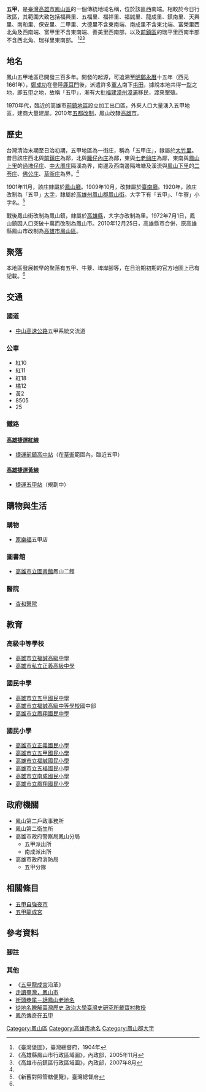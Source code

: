 {{noteTA　
|1 = zh-cn:庄; zh-hk:庄; zh-tw:庄;
}}
'''五甲'''，是[[臺灣|臺灣]][[高雄市|高雄市]][[鳳山區|鳳山區]]的一個傳統地域名稱，位於該區西南端。相較於今日行政區，其範圍大致包括福興里、五福里、福祥里、福誠里、龍成里、鎮南里、天興里、南和里、保安里、二甲里、大德里不含東南端、南成里不含東北端、富榮里西北角及西南端、富甲里不含東南端、善美里西南部，以及[[前鎮區|前鎮區]]的瑞平里西南半部不含西北角、瑞祥里東南部。 <ref name="臺灣堡圖">《臺灣堡圖》，臺灣總督府，1904年</ref><ref name="鳳山市地圖">《高雄縣鳳山市行政區域圖》，內政部，2005年11月</ref><ref name="前鎮區地圖">《高雄市前鎮區行政區域圖》，內政部，2007年8月</ref>

==地名==
鳳山五甲地區已開發三百多年。開發的起源，可追溯至[[明鄭|明鄭]][[永曆_(南明)|永曆]]十五年（西元1661年），[[鄭成功|鄭成功]]在登陸[[鹿耳門|鹿耳門]]後，派遣許多[[軍人|軍人]]南下[[屯田|屯田]]，據說本地共得一[[犁_(單位)|犁]]之地，即五[[甲_(單位)|甲]]之地，故稱「五甲」，漸有大批[[福建|福建]][[漳州|漳州]][[漳浦|漳浦]]移民，渡來墾殖。

1970年代，臨近的高雄市[[前鎮區|前鎮地區]]設立加工出口區，外來人口大量湧入五甲地區，建商大量建屋。2010年[[五都改制|五都改制]]，鳳山改隸[[高雄市|高雄市]]。

==歷史==
台灣清治末期至日治初期，五甲地區為一街庄，稱為「五甲庄」，隸屬於[[大竹里_(堡里)|大竹里]]。昔日該庄西北與[[前鎮庄|前鎮庄]]為鄰，北與[[籬仔內庄|籬仔內庄]]為鄰，東與[[七老爺庄|七老爺庄]]為鄰，東南與[[鳳山上里|鳳山上里]]的[[過埤仔庄|過埤仔庄]]、[[中大厝庄|中大厝庄]]隔溪為界，南邊及西南邊隔埤塘及溪流與[[鳳山下里|鳳山下里]]的[[二苓庄|二苓庄]]、[[佛公庄|佛公庄]]、[[草衙庄|草衙庄]]為界。<ref name="臺灣堡圖"/>

1901年11月，該庄隸屬於[[鳳山廳|鳳山廳]]。1909年10月，改隸屬於[[臺南廳|臺南廳]]。1920年，該庄改制為「五甲」[[大字|大字]]，隸屬於[[高雄州|高雄州]][[鳳山郡|鳳山郡]][[鳳山街|鳳山街]]。大字下有「五甲」、「牛寮」小字名。<ref>《新舊對照管轄便覽》，臺灣總督府</ref>

戰後鳳山街改制為鳳山鎮，隸屬於[[高雄縣|高雄縣]]，大字亦改制為里。1972年7月1日，鳳山鎮因人口突破十萬而改制為鳳山市。2010年12月25日，高雄縣市合併，原高雄縣鳳山市改制為[[高雄市|高雄市]][[鳳山區|鳳山區]]。

==聚落==
本地區發展較早的聚落有五甲、牛藔、埤岸腳等，在日治期初期的官方地圖上已有記載。<ref name="臺灣堡圖"/>

==交通==
===國道===
*[[中山高速公路|中山高速公路]]五甲系統交流道

===公車===
*紅10
*紅11
*紅18
*橘12
*黃2
*8505
*25

===鐵路===
====[[高雄捷運紅線|高雄捷運紅線]]====
*[[捷運前鎮高中站|捷運前鎮高中站]]（在[[草衙|草衙]]範圍內，臨近五甲）
====[[高雄捷運黃線|高雄捷運黃線]]====
*[[捷運五甲站|捷運五甲站]]（規劃中）

==購物與生活==
===購物===
*[[家樂福|家樂福]]五甲店

===圖書館===
*[[高雄市立圖書館|高雄市立圖書館]]鳳山二館

===醫院===
*[http://shinghou.com.tw// 杏和醫院]{{Wayback|url=http://shinghou.com.tw// |date=20200223220532 }}

==教育==
===高級中等學校===
*[[高雄市立福誠高級中學|高雄市立福誠高級中學]]
*[[高雄市私立正義高級中學|高雄市私立正義高級中學]]

===國民中學===
*[[高雄市立五甲國民中學|高雄市立五甲國民中學]]
*[[高雄市立福誠高級中等學校|高雄市立福誠高級中等學校]]國中部
*[[高雄市立鳳翔國民中學|高雄市立鳳翔國民中學]]

===國民小學===
*[[高雄市立正義國民小學|高雄市立正義國民小學]]
*[[高雄市立五甲國民小學|高雄市立五甲國民小學]]
*[[高雄市立福誠國民小學|高雄市立福誠國民小學]]
*[[高雄市立五福國民小學|高雄市立五福國民小學]]
*[[高雄市立南成國民小學|高雄市立南成國民小學]]
*[[高雄市立鳳翔國民小學|高雄市立鳳翔國民小學]]

== 政府機關 ==
*鳳山第二戶政事務所
*鳳山第二衛生所
*高雄市政府警察局鳳山分局
**五甲派出所
**南成派出所
*高雄市政府消防局
**五甲分隊

==相關條目==
* [[五甲自強夜市|五甲自強夜市]]
* [[五甲龍成宮|五甲龍成宮]]

== 參考資料 ==
===腳註===
{{reflist}}

===其他===
* 《[[五甲龍成宮|五甲龍成宮]]沿革》
* [http://fengshan.itgo.com/8-6.htm 走讀臺灣，鳳山市]{{Wayback|url=http://fengshan.itgo.com/8-6.htm |date=20200501164220 }}
* [https://market.cloud.edu.tw/content/local/kaushoun/chinnan/5/oldplace/oldplace.htm 街頭巷尾－話鳳山老地名]{{Wayback|url=https://market.cloud.edu.tw/content/local/kaushoun/chinnan/5/oldplace/oldplace.htm |date=20170915114158 }}
* [http://www.tces.chc.edu.tw/alan/taiwan/h/h3/h33/h335.html 從地名瞭解臺灣歷史 政治大學臺灣史研究所戴寶村教授]{{Wayback|url=http://www.tces.chc.edu.tw/alan/taiwan/h/h3/h33/h335.html |date=20160827120249 }}
* [https://fongshan2-house.kcg.gov.tw/cp.aspx?n=687E5C439442C0F1&sms=3E9716D7152933F8&s=D00085405CF79D1C 鳳邑傳奇在五甲]{{Dead link|date=2020年5月 |bot=InternetArchiveBot |fix-attempted=yes }}

{{高雄市鳳山區行政區劃}}
{{鳳山郡}}
{{DEFAULTSORT:五甲 (高雄市)}}

[[Category:鳳山區|Category:鳳山區]]
[[Category:高雄市地名|Category:高雄市地名]]
[[Category:鳳山郡大字|Category:鳳山郡大字]]